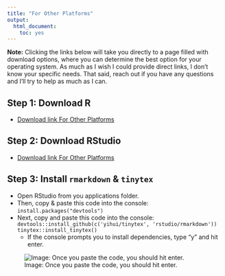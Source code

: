 ```yaml
---
title: "For Other Platforms"
output: 
  html_document: 
    toc: yes
---
```

**Note:** Clicking the links below will take you directly to a page filled with download options, where you can determine the best option for your operating system. As much as I wish I could provide direct links, I don't know your specific needs. That said, reach out if you have any questions and I'll try to help as much as I can.

## Step 1: Download R

  * [Download link For Other Platforms](https://cran.rstudio.com)

## Step 2: Download RStudio

  * [Download link For Other Platforms](https://www.rstudio.com/products/rstudio/download/#download)

## Step 3: Install `rmarkdown` & `tinytex` 

* Open RStudio from you applications folder.
* Then, copy & paste this code into the console: ```install.packages("devtools")```
* Next, copy and paste this code into the console: ```devtools::install_github(c('yihui/tinytex', 'rstudio/rmarkdown'))
tinytex::install_tinytex()```
  - If the console prompts you to install dependencies, type "y" and hit enter.

![Image: Once you paste the code, you should hit enter.](images/console.png)